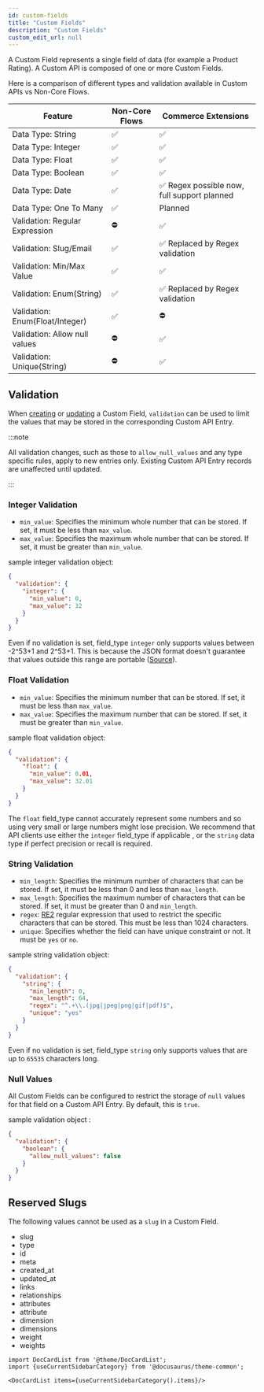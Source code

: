 ```yaml
---
id: custom-fields
title: "Custom Fields"
description: "Custom Fields"
custom_edit_url: null
---
```




A Custom Field represents a single field of data (for example a Product Rating). A Custom API is composed of one or more Custom Fields.

Here is a comparison of different types and validation available in Custom APIs vs Non-Core Flows.

| Feature                           | Non-Core Flows   | Commerce Extensions                        |
| --------------------------------- | ---------------- | ------------------------------------------ |
| Data Type: String                 | ✅                | ✅                                          |
| Data Type: Integer                | ✅                | ✅                                          |
| Data Type: Float                  | ✅                | ✅                                          |
| Data Type: Boolean                | ✅                | ✅                                          |
| Data Type: Date                   | ✅                | ✅ Regex possible now, full support planned |
| Data Type: One To Many            | ✅                | Planned                                    |
| Validation: Regular Expression    | ⛔️               | ✅                                          |
| Validation: Slug/Email            | ✅                | ✅ Replaced by Regex validation             |
| Validation: Min/Max Value         | ✅                | ✅                                          |
| Validation: Enum(String)          | ✅                | ✅ Replaced by Regex validation             |
| Validation: Enum(Float/Integer)   | ✅                | ⛔️                                         |
| Validation: Allow null values     | ⛔                | ✅                                          |
| Validation: Unique(String)        | ⛔                | ✅                                          |

## Validation

When [creating](/docs/api/commerce-extensions/create-a-custom-field#request) or [updating](/docs/api/commerce-extensions/create-a-custom-field#request) a Custom Field, `validation` can be used to limit the values that may be stored in the corresponding Custom API Entry.

:::note

All validation changes, such as those to `allow_null_values` and any type specific rules, apply to new entries only. Existing Custom API Entry records are unaffected until updated.

:::

### Integer Validation
- `min_value`: Specifies the minimum whole number that can be stored. If set, it must be less than `max_value`.
- `max_value`: Specifies the maximum whole number that can be stored. If set, it must be greater than `min_value`.

sample integer validation object:

```json
{
  "validation": {
    "integer": {
      "min_value": 0,
      "max_value": 32
    }
  }
}
```
Even if no validation is set, field_type `integer` only supports values between -2^53+1 and 2^53+1. This is because the JSON format doesn't guarantee that values outside this range are portable ([Source](https://datatracker.ietf.org/doc/html/rfc7159#section-6)). 



### Float Validation
- `min_value`: Specifies the minimum number that can be stored. If set, it must be less than `max_value`.
- `max_value`: Specifies the maximum number that can be stored. If set, it must be greater than `min_value`.

sample float validation object:

```json 
{
  "validation": {
    "float": {
      "min_value": 0.01,
      "max_value": 32.01
    }
  }
}
```

The `float` field_type cannot accurately represent some numbers and so using very small or large numbers might lose precision. We recommend that API clients use either the `integer` field_type if applicable , or the `string` data type if perfect precision or recall is required.

### String Validation
- `min_length`: Specifies the minimum number of characters that can be stored. If set, it must be less than 0 and less than `max_length`.
- `max_length`: Specifies the maximum number of characters that can be stored. If set, it must be greater than 0 and `min_length`.
- `regex`: [RE2](https://github.com/google/re2/wiki/Syntax) regular expression that used to restrict the specific characters that can be stored. This must be less than 1024 characters.
- `unique`: Specifies whether the field can have unique constraint or not. It must be `yes` or `no`.

sample string validation object:

```json
{
  "validation": {
    "string": {
      "min_length": 0,
      "max_length": 64,
      "regex": "^.+\\.(jpg|jpeg|png|gif|pdf)$",
      "unique": "yes"
    }
  }
}
```
Even if no validation is set, field_type `string` only supports values that are up to `65535` characters long.


### Null Values

All Custom Fields can be configured to restrict the storage of `null` values for that field on a Custom API Entry. By default, this is `true`.

sample validation object :
  
```json
{
  "validation": {
    "boolean": {
      "allow_null_values": false
    }
  }
}
  ```

## Reserved Slugs

The following values cannot be used as a `slug` in a Custom Field.

- slug
- type
- id
- meta
- created_at
- updated_at
- links
- relationships
- attributes
- attribute
- dimension
- dimensions
- weight
- weights




```mdx-code-block
import DocCardList from '@theme/DocCardList';
import {useCurrentSidebarCategory} from '@docusaurus/theme-common';

<DocCardList items={useCurrentSidebarCategory().items}/>
```
      
